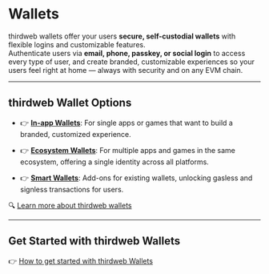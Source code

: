# Wallets

thirdweb wallets offer your users **secure, self-custodial wallets** with flexible logins and customizable features.  
Authenticate users via **email, phone, passkey, or social login** to access every type of user, and create branded, customizable experiences so your users feel right at home — always with security and on any EVM chain.

---

## thirdweb Wallet Options

- 👉 [**In-app Wallets**](https://portal.thirdweb.com/connect/wallet/in-app-wallet/faq): For single apps or games that want to build a branded, customized experience.

- 👉 [**Ecosystem Wallets**](https://portal.thirdweb.com/connect/wallet/ecosystem/faq): For multiple apps and games in the same ecosystem, offering a single identity across all platforms.

- 👉 [**Smart Wallets**](https://portal.thirdweb.com/connect/account-abstraction/overview): Add-ons for existing wallets, unlocking gasless and signless transactions for users.

🔍 [Learn more about thirdweb wallets](https://portal.thirdweb.com/connect/wallet/overview)

---

## Get Started with thirdweb Wallets

👉 [How to get started with thirdweb Wallets](https://portal.thirdweb.com/connect/wallet/get-started)
